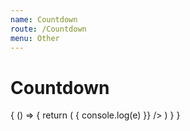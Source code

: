 ```yaml
---
name: Countdown
route: /Countdown
menu: Other
---
```




# Countdown

<PropsTable of={Countdown} />

<Playground className="bg_default">
  {
    () => {
      return (
        <Countdown
          start={66}
          onTimeout={e => {
            console.log(e)
          }} />
      )
    }
  }
</Playground>
